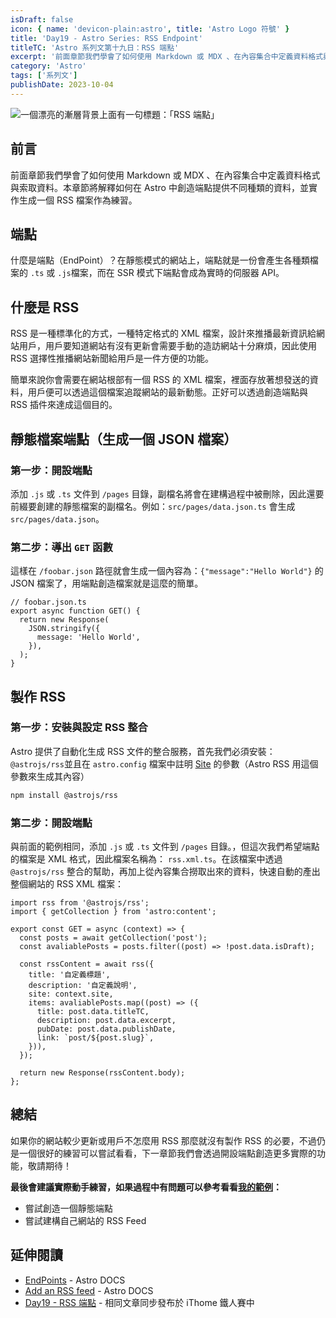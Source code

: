 ```yaml
---
isDraft: false
icon: { name: 'devicon-plain:astro', title: 'Astro Logo 符號' }
title: 'Day19 - Astro Series: RSS Endpoint'
titleTC: 'Astro 系列文第十九日：RSS 端點'
excerpt: '前面章節我們學會了如何使用 Markdown 或 MDX 、在內容集合中定義資料格式與索取資料。本章節將解釋如何在 Astro 中創造端點提供不同種類的資料，並實作生成一個 RSS 檔案作為練習，RSS 是一種標準化的方式，一種特定格式的 XML 檔案，設計來推播最新資訊給網站用戶。'
category: 'Astro'
tags: ['系列文']
publishDate: 2023-10-04
---
```


![一個漂亮的漸層背景上面有一句標題：「RSS 端點」](./day19-rss-endpoint.webp)

## 前言

前面章節我們學會了如何使用 Markdown 或 MDX 、在內容集合中定義資料格式與索取資料。本章節將解釋如何在 Astro 中創造端點提供不同種類的資料，並實作生成一個 RSS 檔案作為練習。

## 端點

什麼是端點（EndPoint）？在靜態模式的網站上，端點就是一份會產生各種類檔案的 `.ts` 或 `.js`檔案，而在 SSR 模式下端點會成為實時的伺服器 API。

## 什麼是 RSS

RSS 是一種標準化的方式，一種特定格式的 XML 檔案，設計來推播最新資訊給網站用戶，用戶要知道網站有沒有更新會需要手動的造訪網站十分麻煩，因此使用 RSS 選擇性推播網站新聞給用戶是一件方便的功能。

簡單來說你會需要在網站根部有一個 RSS 的 XML 檔案，裡面存放著想發送的資料，用戶便可以透過這個檔案追蹤網站的最新動態。正好可以透過創造端點與 RSS 插件來達成這個目的。

## 靜態檔案端點（生成一個 JSON 檔案）

### 第一步：開設端點

添加 `.js` 或 `.ts` 文件到 `/pages` 目錄，副檔名將會在建構過程中被刪除，因此還要前綴要創建的靜態檔案的副檔名。例如：`src/pages/data.json.ts` 會生成 `src/pages/data.json`。

### 第二步：導出 `GET` 函數

這樣在 `/foobar.json` 路徑就會生成一個內容為：`{"message":"Hello World"}` 的 JSON 檔案了，用端點創造檔案就是這麼的簡單。

```tsx
// foobar.json.ts
export async function GET() {
  return new Response(
    JSON.stringify({
      message: 'Hello World',
    }),
  );
}
```

## 製作 RSS

### 第一步：安裝與設定 RSS 整合

Astro 提供了自動化生成 RSS 文件的整合服務，首先我們必須安裝：`@astrojs/rss`並且在 `astro.config` 檔案中註明 [Site](https://docs.astro.build/en/reference/configuration-reference/#site) 的參數（Astro RSS 用這個參數來生成其內容）

```bash
npm install @astrojs/rss
```

### 第二步：開設端點

與前面的範例相同，添加 `.js` 或 `.ts` 文件到 `/pages` 目錄。，但這次我們希望端點的檔案是 XML 格式，因此檔案名稱為： `rss.xml.ts`。在該檔案中透過 `@astrojs/rss` 整合的幫助，再加上從內容集合撈取出來的資料，快速自動的產出整個網站的 RSS XML 檔案：

```tsx
import rss from '@astrojs/rss';
import { getCollection } from 'astro:content';

export const GET = async (context) => {
  const posts = await getCollection('post');
  const avaliablePosts = posts.filter((post) => !post.data.isDraft);

  const rssContent = await rss({
    title: '自定義標題',
    description: '自定義說明',
    site: context.site,
    items: avaliablePosts.map((post) => ({
      title: post.data.titleTC,
      description: post.data.excerpt,
      pubDate: post.data.publishDate,
      link: `post/${post.slug}`,
    })),
  });

  return new Response(rssContent.body);
};
```

## 總結

如果你的網站較少更新或用戶不怎麼用 RSS 那麼就沒有製作 RSS 的必要，不過仍是一個很好的練習可以嘗試看看，下一章節我們會透過開設端點創造更多實際的功能，敬請期待！

**最後會建議實際動手練習，如果過程中有問題可以參考看看[我的範例](https://github.com/riceball-tw/astro-blog/blob/main/src/pages/rss.xml.ts)：**

- 嘗試創造一個靜態端點
- 嘗試建構自己網站的 RSS Feed

## 延伸閱讀

- [EndPoints](https://docs.astro.build/en/core-concepts/endpoints/) - Astro DOCS
- [Add an RSS feed](https://docs.astro.build/en/guides/rss/) - Astro DOCS
- [Day19 - RSS 端點](https://ithelp.ithome.com.tw/articles/10334280) - 相同文章同步發布於 iThome 鐵人賽中
